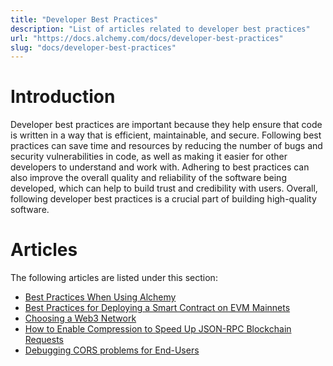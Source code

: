 ```yaml
---
title: "Developer Best Practices"
description: "List of articles related to developer best practices"
url: "https://docs.alchemy.com/docs/developer-best-practices"
slug: "docs/developer-best-practices"
---
```


# Introduction

Developer best practices are important because they help ensure that code is written in a way that is efficient, maintainable, and secure. Following best practices can save time and resources by reducing the number of bugs and security vulnerabilities in code, as well as making it easier for other developers to understand and work with. Adhering to best practices can also improve the overall quality and reliability of the software being developed, which can help to build trust and credibility with users. Overall, following developer best practices is a crucial part of building high-quality software.

# Articles

The following articles are listed under this section:

* [Best Practices When Using Alchemy](/docs/best-practices-when-using-alchemy)
* [Best Practices for Deploying a Smart Contract on EVM Mainnets](/docs/best-practices-for-deploying-a-smart-contract-on-evm-mainnets-1)
* [Choosing a Web3 Network](/docs/choosing-a-web3-network)
* [How to Enable Compression to Speed Up JSON-RPC Blockchain Requests](/docs/how-to-enable-compression-to-speed-up-json-rpc-blockchain-requests)
* [Debugging CORS problems for End-Users](/docs/debugging-cors-problems-for-end-users)
